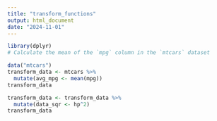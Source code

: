 ```yaml
---
title: "transform_functions"
output: html_document
date: "2024-11-01"
---
```


```r

library(dplyr)
# Calculate the mean of the `mpg` column in the `mtcars` dataset

data("mtcars")
transform_data <- mtcars %>% 
  mutate(avg_mpg <- mean(mpg))
transform_data


```

```r
transform_data <- transform_data %>% 
  mutate(data_sqr <- hp^2)
transform_data
```

